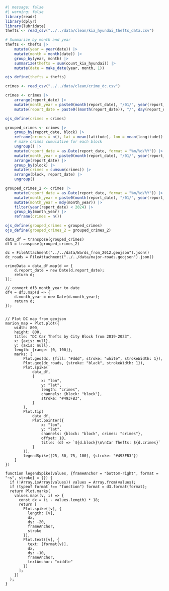 ```r
#| message: false
#| warning: false
library(readr)
library(dplyr)
library(lubridate)
thefts <- read_csv("../../data/clean/kia_hyundai_thefts_data.csv")

# Summarize by month and year
thefts <- thefts |>
    mutate(year = year(date)) |>
    mutate(month = month(date)) |>
    group_by(year, month) |>
    summarize(thefts = sum(count_kia_hyundai)) |>
    mutate(date = make_date(year, month, 1))

ojs_define(thefts = thefts)

crimes <- read_csv("../../data/clean/crime_dc.csv")

crimes <- crimes |>
    arrange(report_date) |>
    mutate(month_year = paste0(month(report_date), "/01/", year(report_date))) |>
    mutate(report_date = paste0((month(report_date)), "/", day(report_date), "/", year(report_date)))

ojs_define(crimes = crimes)

grouped_crimes <- crimes |>
    group_by(report_date, block) |>
    reframe(crimes = n(), lat = mean(latitude), lon = mean(longitude)) |>
    # make crimes cumulative for each block
    ungroup() |>
    mutate(report_date = as.Date(report_date, format = "%m/%d/%Y")) |>
    mutate(month_year = paste0(month(report_date), "/01/", year(report_date))) |>
    arrange(report_date) |>
    group_by(block) |>
    mutate(crimes = cumsum(crimes)) |>
    arrange(block, report_date) |>
    ungroup()

grouped_crimes_2 <- crimes |>
    mutate(report_date = as.Date(report_date, format = "%m/%d/%Y")) |>
    mutate(month_year = paste0(month(report_date), "/01/", year(report_date))) |>
    mutate(month_year = mdy(month_year)) |>
    filter(year(report_date) < 2024) |>
    group_by(month_year) |>
    reframe(crimes = n())

ojs_define(grouped_crimes = grouped_crimes)
ojs_define(grouped_crimes_2 = grouped_crimes_2)
```

```ojs
data_df = transpose(grouped_crimes)
df3 = transpose(grouped_crimes_2)

dc = FileAttachment("../../data/Wards_from_2012.geojson").json()
dc_roads = FileAttachment("../../data/major-roads.geojson").json()

crimeData = data_df.map(d => {
    d.report_date = new Date(d.report_date);
    return d;
});

// convert df3 month_year to date
df4 = df3.map(d => {
    d.month_year = new Date(d.month_year);
    return d;
});


// Plot DC map from geojson
marion_map = Plot.plot({
    width: 800,
    height: 800,
    title: "DC Car Thefts by City Block from 2019-2023",
    x: {axis: null},
    y: {axis: null},
    length: {range: [0, 100]},
    marks: [
        Plot.geo(dc, {fill: "#ddd", stroke: "white", strokeWidth: 1}),
        Plot.geo(dc_roads, {stroke: "black", strokeWidth: 1}),
        Plot.spike(
            data_df,
            {
                x: "lon", 
                y: "lat", 
                length: "crimes", 
                channels: {block: "block"},
                stroke: "#493FB3",
            }
        ),
        Plot.tip(
            data_df,
            Plot.pointer({
                x: "lon", 
                y: "lat",
                channels: {block: "block", crimes: "crimes"},
                offset: 10,
                title: (d) => `${d.block}\n\nCar Thefts: ${d.crimes}`
            }
        )),
        legendSpike([25, 50, 75, 100], {stroke: "#493FB3"})
    ]
})

function legendSpike(values, {frameAnchor = "bottom-right", format = "~s", stroke} = {}) {
  if (!Array.isArray(values)) values = Array.from(values);
  if (typeof format !== "function") format = d3.format(format);
  return Plot.marks(
    values.map((v, i) => {
      const dx = (i - values.length) * 18;
      return [
        Plot.spike([v], {
          length: [v],
          dx,
          dy: -20,
          frameAnchor,
          stroke
        }),
        Plot.text([v], {
          text: [format(v)],
          dx,
          dy: -10,
          frameAnchor,
          textAnchor: "middle"
        })
      ];
    })
  );
}
```